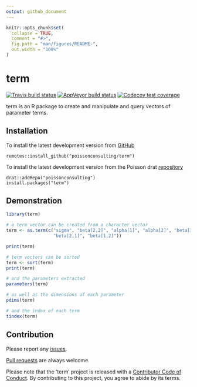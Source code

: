```yaml
---
output: github_document
---
```


<!-- README.md is generated from README.Rmd. Please edit that file -->

```r
knitr::opts_chunk$set(
  collapse = TRUE,
  comment = "#>",
  fig.path = "man/figures/README-",
  out.width = "100%"
)
```
# term

<!-- badges: start -->
[![Travis build status](https://travis-ci.com/poissonconsulting/term.svg?branch=master)](https://travis-ci.com/poissonconsulting/term)
[![AppVeyor build status](https://ci.appveyor.com/api/projects/status/github/poissonconsulting/term?branch=master&svg=true)](https://ci.appveyor.com/project/poissonconsulting/term)
[![Codecov test coverage](https://codecov.io/gh/poissonconsulting/term/branch/master/graph/badge.svg)](https://codecov.io/gh/poissonconsulting/term?branch=master)
<!-- badges: end -->

term is an R package to create and manipulate and query vectors of parameter terms.

## Installation

To install the latest development version from [GitHub](https://github.com/poissonconsulting/term)
```
remotes::install_github("poissonconsulting/term")
```

To install the latest development version from the Poisson drat [repository](https://github.com/poissonconsulting/drat)
```
drat::addRepo("poissonconsulting")
install.packages("term")
```

## Demonstration

```r
library(term)

# a term vector can be created from a character vector
term <- as.term(c("sigma", "beta[2,2]", "alpha[1]", "alpha[2]", "beta[1,1]", 
                  "beta[2,1]", "beta[1,2]"))

print(term)

# term vectors can be sorted
term <- sort(term)
print(term)

# and the parameters extracted
parameters(term)

# as well as the dimensions of each parameter
pdims(term)

# and the index of each term
tindex(term)
```

## Contribution

Please report any [issues](https://github.com/poissonconsulting/term/issues).

[Pull requests](https://github.com/poissonconsulting/term/pulls) are always welcome.

Please note that the 'term' project is released with a
[Contributor Code of Conduct](CODE_OF_CONDUCT.md).
By contributing to this project, you agree to abide by its terms.
